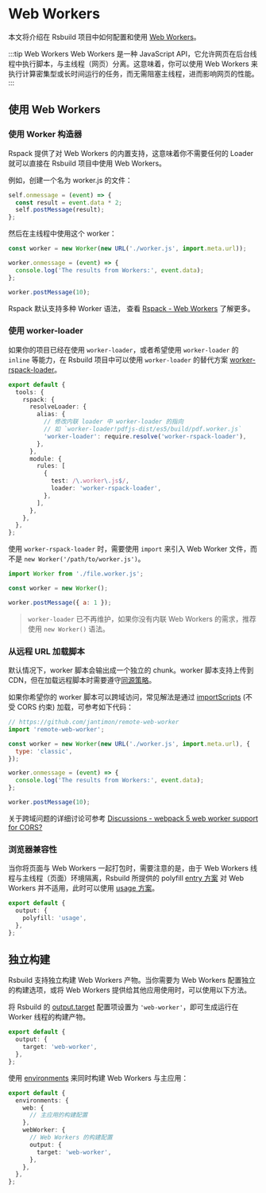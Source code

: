 # Web Workers

本文将介绍在 Rsbuild 项目中如何配置和使用 [Web Workers](https://developer.mozilla.org/zh-CN/docs/Web/API/Web_Workers_API/Using_web_workers)。

:::tip Web Workers
Web Workers 是一种 JavaScript API，它允许网页在后台线程中执行脚本，与主线程（网页）分离。这意味着，你可以使用 Web Workers 来执行计算密集型或长时间运行的任务，而无需阻塞主线程，进而影响网页的性能。
:::

## 使用 Web Workers

### 使用 Worker 构造器

Rspack 提供了对 Web Workers 的内置支持，这意味着你不需要任何的 Loader 就可以直接在 Rsbuild 项目中使用 Web Workers。

例如，创建一个名为 worker.js 的文件：

```js title="worker.js"
self.onmessage = (event) => {
  const result = event.data * 2;
  self.postMessage(result);
};
```

然后在主线程中使用这个 worker：

```js title="index.js"
const worker = new Worker(new URL('./worker.js', import.meta.url));

worker.onmessage = (event) => {
  console.log('The results from Workers:', event.data);
};

worker.postMessage(10);
```

Rspack 默认支持多种 Worker 语法， 查看 [Rspack - Web Workers](https://rspack.rs/zh/guide/features/web-workers) 了解更多。

### 使用 worker-loader

如果你的项目已经在使用 `worker-loader`，或者希望使用 `worker-loader` 的 `inline` 等能力，在 Rsbuild 项目中可以使用 `worker-loader` 的替代方案 [worker-rspack-loader](https://github.com/rspack-contrib/worker-rspack-loader)。

```ts title="rsbuild.config.ts"
export default {
  tools: {
    rspack: {
      resolveLoader: {
        alias: {
          // 修改内联 loader 中 worker-loader 的指向
          // 如 `worker-loader!pdfjs-dist/es5/build/pdf.worker.js`
          'worker-loader': require.resolve('worker-rspack-loader'),
        },
      },
      module: {
        rules: [
          {
            test: /\.worker\.js$/,
            loader: 'worker-rspack-loader',
          },
        ],
      },
    },
  },
};
```

使用 `worker-rspack-loader` 时，需要使用 `import` 来引入 Web Worker 文件，而不是 `new Worker('/path/to/worker.js')`。

```js
import Worker from './file.worker.js';

const worker = new Worker();

worker.postMessage({ a: 1 });
```

> `worker-loader` 已不再维护，如果你没有内联 Web Workers 的需求，推荐使用 `new Worker()` 语法。

### 从远程 URL 加载脚本

默认情况下，worker 脚本会输出成一个独立的 chunk。worker 脚本支持上传到 CDN，但在加载远程脚本时需要遵守[同源策略](https://developer.mozilla.org/zh-CN/docs/Web/Security/Same-origin_policy)。

如果你希望你的 worker 脚本可以跨域访问，常见解法是通过 [importScripts](https://developer.mozilla.org/zh-CN/docs/Web/API/WorkerGlobalScope/importScripts) (不受 CORS 约束) 加载，可参考如下代码：

```js title="index.js"
// https://github.com/jantimon/remote-web-worker
import 'remote-web-worker';

const worker = new Worker(new URL('./worker.js', import.meta.url), {
  type: 'classic',
});

worker.onmessage = (event) => {
  console.log('The results from Workers:', event.data);
};

worker.postMessage(10);
```

关于跨域问题的详细讨论可参考 [Discussions - webpack 5 web worker support for CORS?](https://github.com/webpack/webpack/discussions/14648)

### 浏览器兼容性

当你将页面与 Web Workers 一起打包时，需要注意的是，由于 Web Workers 线程与主线程（页面）环境隔离，Rsbuild 所提供的 polyfill [entry 方案](/guide/advanced/browser-compatibility#entry-方案) 对 Web Workers 并不适用，此时可以使用 [usage 方案](/guide/advanced/browser-compatibility#usage-方案)。

```ts title="rsbuild.config.ts"
export default {
  output: {
    polyfill: 'usage',
  },
};
```

## 独立构建

Rsbuild 支持独立构建 Web Workers 产物。当你需要为 Web Workers 配置独立的构建选项，或将 Web Workers 提供给其他应用使用时，可以使用以下方法。

将 Rsbuild 的 [output.target](/config/output/target) 配置项设置为 `'web-worker'`，即可生成运行在 Worker 线程的构建产物。

```ts title="rsbuild.config.ts"
export default {
  output: {
    target: 'web-worker',
  },
};
```

使用 [environments](/config/environments) 来同时构建 Web Workers 与主应用：

```ts title="rsbuild.config.ts"
export default {
  environments: {
    web: {
      // 主应用的构建配置
    },
    webWorker: {
      // Web Workers 的构建配置
      output: {
        target: 'web-worker',
      },
    },
  },
};
```
